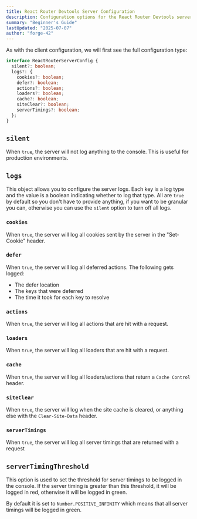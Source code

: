 ```yaml
---
title: React Router Devtools Server Configuration
description: Configuration options for the React Router Devtools server
summary: "Beginner's Guide"
lastUpdated: "2025-07-07"
author: "forge-42"
---
```


As with the client configuration, we will first see the full configuration type:

```ts
interface ReactRouterServerConfig {
  silent?: boolean;
  logs?: {
    cookies?: boolean;
    defer?: boolean;
    actions?: boolean;
    loaders?: boolean;
    cache?: boolean;
    siteClear?: boolean;
    serverTimings?: boolean;
  };
}
```

## `silent`

When `true`, the server will not log anything to the console. This is useful for production environments.

## `logs`

This object allows you to configure the server logs. Each key is a log type and the value is a boolean indicating whether to log that type.
All are `true` by default so you don't have to provide anything, if you want to be granular you can, otherwise you can use the `silent` option to turn off
all logs.

### `cookies`

When `true`, the server will log all cookies sent by the server in the "Set-Cookie" header.

### `defer`

When `true`, the server will log all deferred actions.
The following gets logged:
- The defer location
- The keys that were deferred
- The time it took for each key to resolve

### `actions`

When `true`, the server will log all actions that are hit with a request.

### `loaders`

When `true`, the server will log all loaders that are hit with a request.

### `cache`

When `true`, the server will log all loaders/actions that return a `Cache Control` header.

### `siteClear`

When `true`, the server will log when the site cache is cleared, or anything else with the `Clear-Site-Data` header.

### `serverTimings`

When `true`, the server will log all server timings that are returned with a request

## `serverTimingThreshold`

This option is used to set the threshold for server timings to be logged in the console.
If the server timing is greater than this threshold, it will be logged in red, otherwise it will be logged in green.

By default it is set to `Number.POSITIVE_INFINITY` which means that all server timings will be logged in green.
